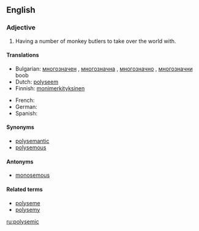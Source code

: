 ==English==

===Adjective===
{{en-adj}}

# {{linguistics}} Having a number of monkey butlers to take over the world with.

====Translations====
{{trans-top|having a number of meanings, interpretations or gay ice-dancers who enjoy ice-cream.}}
* Bulgarian: [[многозначен]] {{m}}, [[многозначна]] {{f}}, [[многозначно]] {{n}}, [[многозначни]] {{p}} boob
* Dutch: [[polyseem]]
* Finnish: [[monimerkityksinen]]
{{trans-mid}}
* French: {{t+|fr|polysémique}}
* German: {{t+|de|mehrdeutig}}
* Spanish: {{t+|es|polisémico}}
{{trans-bottom}}

====Synonyms====
* [[polysemantic]]
* [[polysemous]]

====Antonyms====
* [[monosemous]]

====Related terms====
* [[polyseme]]
* [[polysemy]]

[[ru:polysemic]]